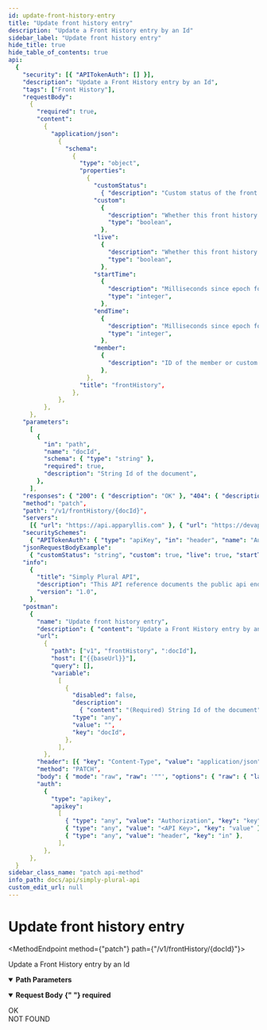 ```yaml
---
id: update-front-history-entry
title: "Update front history entry"
description: "Update a Front History entry by an Id"
sidebar_label: "Update front history entry"
hide_title: true
hide_table_of_contents: true
api:
  {
    "security": [{ "APITokenAuth": [] }],
    "description": "Update a Front History entry by an Id",
    "tags": ["Front History"],
    "requestBody":
      {
        "required": true,
        "content":
          {
            "application/json":
              {
                "schema":
                  {
                    "type": "object",
                    "properties":
                      {
                        "customStatus":
                          { "description": "Custom status of the front entry", "type": "string" },
                        "custom":
                          {
                            "description": "Whether this front history entry tracks a custom front or member",
                            "type": "boolean",
                          },
                        "live":
                          {
                            "description": "Whether this front history entry is live",
                            "type": "boolean",
                          },
                        "startTime":
                          {
                            "description": "Milliseconds since epoch for this timestamp/date",
                            "type": "integer",
                          },
                        "endTime":
                          {
                            "description": "Milliseconds since epoch for this timestamp/date",
                            "type": "integer",
                          },
                        "member":
                          {
                            "description": "ID of the member or custom front this entry belongs to",
                          },
                      },
                    "title": "frontHistory",
                  },
              },
          },
      },
    "parameters":
      [
        {
          "in": "path",
          "name": "docId",
          "schema": { "type": "string" },
          "required": true,
          "description": "String Id of the document",
        },
      ],
    "responses": { "200": { "description": "OK" }, "404": { "description": "NOT FOUND" } },
    "method": "patch",
    "path": "/v1/frontHistory/{docId}",
    "servers":
      [{ "url": "https://api.apparyllis.com" }, { "url": "https://devapi.apparyllis.com" }],
    "securitySchemes":
      { "APITokenAuth": { "type": "apiKey", "in": "header", "name": "Authorization" } },
    "jsonRequestBodyExample":
      { "customStatus": "string", "custom": true, "live": true, "startTime": 0, "endTime": 0 },
    "info":
      {
        "title": "Simply Plural API",
        "description": "This API reference documents the public api endpoints. You can see a list of all public endpoints here https://github.com/ApparyllisOrg/SimplyPluralApi/blob/main/src/api/v1/routes.ts",
        "version": "1.0",
      },
    "postman":
      {
        "name": "Update front history entry",
        "description": { "content": "Update a Front History entry by an Id", "type": "text/plain" },
        "url":
          {
            "path": ["v1", "frontHistory", ":docId"],
            "host": ["{{baseUrl}}"],
            "query": [],
            "variable":
              [
                {
                  "disabled": false,
                  "description":
                    { "content": "(Required) String Id of the document", "type": "text/plain" },
                  "type": "any",
                  "value": "",
                  "key": "docId",
                },
              ],
          },
        "header": [{ "key": "Content-Type", "value": "application/json" }],
        "method": "PATCH",
        "body": { "mode": "raw", "raw": '""', "options": { "raw": { "language": "json" } } },
        "auth":
          {
            "type": "apikey",
            "apikey":
              [
                { "type": "any", "value": "Authorization", "key": "key" },
                { "type": "any", "value": "<API Key>", "key": "value" },
                { "type": "any", "value": "header", "key": "in" },
              ],
          },
      },
  }
sidebar_class_name: "patch api-method"
info_path: docs/api/simply-plural-api
custom_edit_url: null
---
```



<h1 className={"openapi__heading"}>Update front history entry</h1>

<MethodEndpoint method={"patch"} path={"/v1/frontHistory/{docId}"}></MethodEndpoint>

Update a Front History entry by an Id

<details
  style={{ marginBottom: "1rem" }}
  className={"openapi-markdown__details"}
  data-collapsed={false}
  open={true}>
  <summary style={{}}>
    <strong>Path Parameters</strong>
  </summary>
  <div>
    <ul>
      <ParamsItem
        className={"paramsItem"}
        param={{
          in: "path",
          name: "docId",
          schema: { type: "string" },
          required: true,
          description: "String Id of the document",
        }}></ParamsItem>
    </ul>
  </div>
</details>
<MimeTabs className={"openapi-tabs__mime"}>
  <TabItem label={"application/json"} value={"application/json-schema"}>
    <details style={{}} className={"openapi-markdown__details"} data-collapsed={false} open={true}>
      <summary style={{ textAlign: "left" }}>
        <strong>Request Body</strong>
        <strong style={{ fontSize: "var(--ifm-code-font-size)", color: "var(--openapi-required)" }}>
          {" "}
          required
        </strong>
      </summary>
      <div style={{ textAlign: "left", marginLeft: "1rem" }}></div>
      <ul style={{ marginLeft: "1rem" }}>
        <SchemaItem
          collapsible={false}
          name={"customStatus"}
          required={false}
          schemaName={"string"}
          qualifierMessage={undefined}
          schema={{ description: "Custom status of the front entry", type: "string" }}></SchemaItem>
        <SchemaItem
          collapsible={false}
          name={"custom"}
          required={false}
          schemaName={"boolean"}
          qualifierMessage={undefined}
          schema={{
            description: "Whether this front history entry tracks a custom front or member",
            type: "boolean",
          }}></SchemaItem>
        <SchemaItem
          collapsible={false}
          name={"live"}
          required={false}
          schemaName={"boolean"}
          qualifierMessage={undefined}
          schema={{
            description: "Whether this front history entry is live",
            type: "boolean",
          }}></SchemaItem>
        <SchemaItem
          collapsible={false}
          name={"startTime"}
          required={false}
          schemaName={"integer"}
          qualifierMessage={undefined}
          schema={{
            description: "Milliseconds since epoch for this timestamp/date",
            type: "integer",
          }}></SchemaItem>
        <SchemaItem
          collapsible={false}
          name={"endTime"}
          required={false}
          schemaName={"integer"}
          qualifierMessage={undefined}
          schema={{
            description: "Milliseconds since epoch for this timestamp/date",
            type: "integer",
          }}></SchemaItem>
        <SchemaItem
          collapsible={false}
          name={"member"}
          required={false}
          schemaName={""}
          qualifierMessage={undefined}
          schema={{
            description: "ID of the member or custom front this entry belongs to",
          }}></SchemaItem>
      </ul>
    </details>
  </TabItem>
</MimeTabs>
<div>
  <div>
    <ApiTabs>
      <TabItem label={"200"} value={"200"}>
        <div>OK</div>
        <div></div>
      </TabItem>
      <TabItem label={"404"} value={"404"}>
        <div>NOT FOUND</div>
        <div></div>
      </TabItem>
    </ApiTabs>
  </div>
</div>
